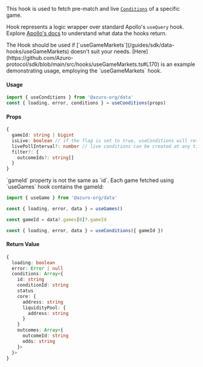 
This hook is used to fetch pre-match and live [`Conditions`](/concepts/glossary#condition) of a specific game.

Hook represents a logic wrapper over standard Apollo's `useQuery` hook. Explore [Apollo's docs](https://www.apollographql.com/docs/react/api/react/hooks#usequery) to understand what data the hooks return.

<Callout type="warning">
The Hook should be used if [`useGameMarkets`](/guides/sdk/data-hooks/useGameMarkets) doesn't suit your needs. [Here](https://github.com/Azuro-protocol/sdk/blob/main/src/hooks/useGameMarkets.ts#L170) is an example demonstrating usage, employing the `useGameMarkets` hook.
</Callout>

#### Usage

```ts
import { useConditions } from '@azuro-org/data'
const { loading, error, conditions } = useConditions(props)
```

#### Props

```ts
{
  gameId: string | bigint
  isLive: boolean // if the flag is set to true, useConditions will retrieve live conditions.
  livePollInterval?: number // live conditions can be created at any time, and here, you can specify how frequently to check for new live conditions **measured in miliseconds**
  filter?: {
    outcomeIds?: string[]
  }
}
```

<Callout type="warning">
  `gameId` property is not the same as `id`. Each game fetched using `useGames` hook contains the gameId:

  ```ts
  import { useGame } from '@azuro-org/data'

  const { loading, error, data } = useGames()

  const gameId = data?.games[0]?.gameId

  const { loading, error, data } = useConditions({ gameId })
  ```
</Callout>

#### Return Value

```ts
{
  loading: boolean
  error: Error | null
  conditions: Array<{
    id: string
    conditionId: string
    status
    core: {
      address: string
      liquidityPool: {
        address: string
      }
    }
    outcomes: Array<{
      outcomeId: string
      odds: string
    }>
  }>
}
```

